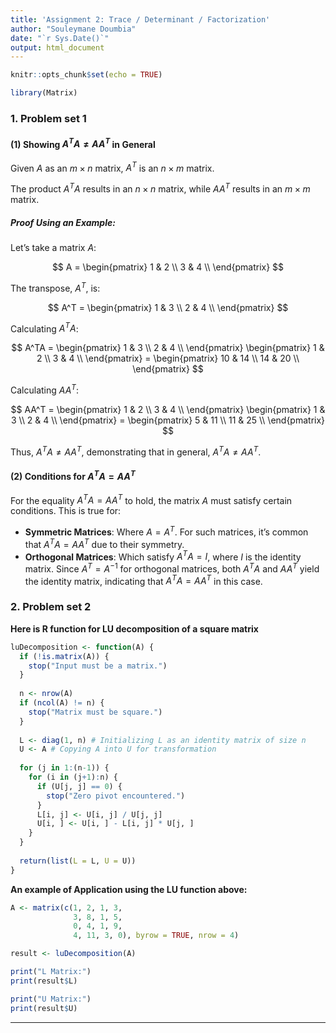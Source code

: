```yaml
---
title: 'Assignment 2: Trace / Determinant / Factorization'
author: "Souleymane Doumbia"
date: "`r Sys.Date()`"
output: html_document
---
```


```r
knitr::opts_chunk$set(echo = TRUE)

library(Matrix)
```

###  1.  Problem set 1

#### (1) Showing $A^TA \neq AA^T$ in General

Given $A$ as an $m \times n$ matrix, $A^T$ is an $n \times m$ matrix. 

The product $A^TA$ results in an $n \times n$ matrix, while $AA^T$ results in an $m \times m$ matrix.

##### Proof Using an Example:

Let's take a matrix $A$:

$$
A = \begin{pmatrix}
1 & 2 \\
3 & 4 \\
\end{pmatrix}
$$

The transpose, $A^T$, is:

$$
A^T = \begin{pmatrix}
1 & 3 \\
2 & 4 \\
\end{pmatrix}
$$

Calculating $A^TA$:

$$
A^TA = \begin{pmatrix}
1 & 3 \\
2 & 4 \\
\end{pmatrix}
\begin{pmatrix}
1 & 2 \\
3 & 4 \\
\end{pmatrix}
= \begin{pmatrix}
10 & 14 \\
14 & 20 \\
\end{pmatrix}
$$

Calculating $AA^T$:

$$
AA^T = \begin{pmatrix}
1 & 2 \\
3 & 4 \\
\end{pmatrix}
\begin{pmatrix}
1 & 3 \\
2 & 4 \\
\end{pmatrix}
= \begin{pmatrix}
5 & 11 \\
11 & 25 \\
\end{pmatrix}
$$

Thus, $A^TA \neq AA^T$, demonstrating that in general, $A^TA \neq AA^T$.


#### (2) Conditions for $A^TA = AA^T$

For the equality $A^TA = AA^T$ to hold, the matrix $A$ must satisfy certain conditions. This is true for:

- **Symmetric Matrices**: Where $A = A^T$. For such matrices, it's common that $A^TA = AA^T$ due to their symmetry.
- **Orthogonal Matrices**: Which satisfy $A^TA = I$, where $I$ is the identity matrix. Since $A^T = A^{-1}$ for orthogonal matrices, both $A^TA$ and $AA^T$ yield the identity matrix, indicating that $A^TA = AA^T$ in this case.





###  2.  Problem set 2

**Here is R function for LU decomposition of a square matrix**
```r

luDecomposition <- function(A) {
  if (!is.matrix(A)) {
    stop("Input must be a matrix.")
  }
  
  n <- nrow(A)
  if (ncol(A) != n) {
    stop("Matrix must be square.")
  }
  
  L <- diag(1, n) # Initializing L as an identity matrix of size n
  U <- A # Copying A into U for transformation
  
  for (j in 1:(n-1)) {
    for (i in (j+1):n) {
      if (U[j, j] == 0) {
        stop("Zero pivot encountered.")
      }
      L[i, j] <- U[i, j] / U[j, j]
      U[i, ] <- U[i, ] - L[i, j] * U[j, ]
    }
  }
  
  return(list(L = L, U = U))
}

```

**An example of Application using the LU function above:**
```r

A <- matrix(c(1, 2, 1, 3,
              3, 8, 1, 5,
              0, 4, 1, 9,
              4, 11, 3, 0), byrow = TRUE, nrow = 4)

result <- luDecomposition(A)

print("L Matrix:")
print(result$L)

print("U Matrix:")
print(result$U)
```

* * *
